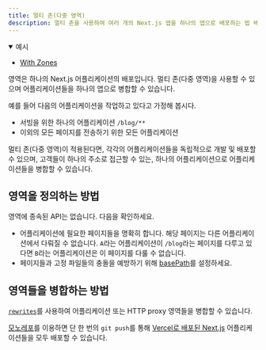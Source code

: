 ```yaml
---
title: 멀티 존(다중 영역)
description: 멀티 존을 사용하여 여러 개의 Next.js 앱을 하나의 앱으로 배포하는 법 배우기.
---
```


<details open>
  <summary>예시</summary>

- [With Zones](https://github.com/vercel/next.js/tree/canary/examples/with-zones)

</details>

영역은 하나의 Next.js 어플리케이션의 배포입니다. 멀티 존(다중 영역)을 사용할 수 있으며 어플리케이션들을 하나의 앱으로 병합할 수 있습니다.

예를 들어 다음의 어플리케이션을 작업하고 있다고 가정해 봅시다.

- 서빙을 위한 하나의 어플리케이션 `/blog/**`
- 이외의 모든 페이지를 전송하기 위한 모든 어플리케이션

멀티 존(다중 영역)이 적용된다면, 각각의 어플리케이션들을 독립적으로 개발 및 배포할 수 있으며, 고객들이 하나의 주소로 접근할 수 있는, 하나의 어플리케이션으로 어플리케이션들을 병합할 수 있습니다.

## 영역을 정의하는 방법

영역에 종속된 API는 없습니다. 다음을 확인하세요.

- 어플리케이션에 필요한 페이지들을 명확히 합니다. 해당 페이지는 다른 어플리케이션에서 다뤄질 수 없습니다. `A`라는 어플리케이션이 `/blog`라는 페이지를 다루고 있다면 `B`라는 어플리케이션은 이 페이지를 다룰 수 없습니다.
- 페이지들과 고정 파일들의 충돌을 예방하기 위해 [basePath](/docs/app/api-reference/next-config-js/basePath)를 설정하세요.

## 영역들을 병합하는 방법

[`rewrites`](/docs/pages/api-reference/next-config-js/rewrites)를 사용하여 어플리케이션 또는 HTTP proxy 영역들을 병합할 수 있습니다.

[모노레포](https://vercel.com/blog/monorepos-are-changing-how-teams-build-software?utm_source=next-site&utm_medium=docs&utm_campaign=next-website)를 이용하면 단 한 번의 `git push`를 통해 [Vercel로 배포된 Next.js](https://vercel.com?utm_source=next-site&utm_medium=docs&utm_campaign=next-website) 어플리케이션들을 모두 배포할 수 있습니다.
